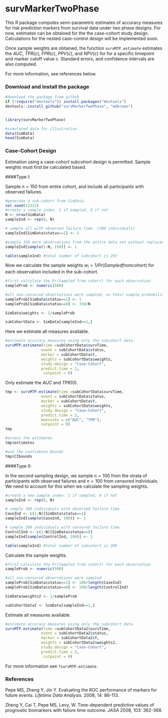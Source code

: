survMarkerTwoPhase
=============================================

This R package computes semi-parametric estimates of accuracy measures for risk prediction markers from survival data under two phase designs. For now, estimates can be obtained for the the case-cohort study design. Calculations for the nested case-control design will be implemented soon.

Once sample weights are obtained, the function `survMTP.estimate` estimates the $AUC$, $TPR(c)$, $FPR(c)$, $PPV(c)$, and $NPV(c)$ for for a specific timepoint and marker cutoff value c. Standard errors, and confidence intervals are also computed. 

For more information, see references below. 


### Download and install the package


```r
#download the package from github
if (!require("devtools")) install.packages("devtools")
devtools::install_github("survMarkerTwoPhase", "mdbrown")


library(survMarkerTwoPhase)

#simulated data for illustration
data(SimData)
head(SimData)
```



### Case-Cohort Design

Estimation using a case-cohort subcohort design is permitted. Sample weights must first be calculated based.

####Type I: 
 
Sample $n=150$ from entire cohort, and include all participants with observed failures. 

```r
#generate a sub-cohort from SimData
set.seed(12321)
#create a sample index. 1 if sampled, 0 if not
N <- nrow(SimData)
sampleInd <- rep(0, N)

# sample all with observed failure time. (200 individuals)
sampleInd[SimData$status==1] <- 1

#sample 150 more observations from the entire data set without replacement
sampleInd[sample(1:N, 150)] <- 1

table(sampleInd) #total number of subcohort is 293 
```

Now we calculate the sample weights $w_i = 1/Pr(Sampled from cohort)$ for each observation included in the sub-cohort. 
```r

#first calculate the Pr(Sampled from cohort) for each observation
sampleProb <- numeric(500)

#all non-censored observations were sampled, so their sample probability is 1
sampleProb[SimData$status==1] <- 1 
sampleProb[SimData$status==0] <- 150/N

SimData$weights <- 1/sampleProb

subCohortData <- SimData[sampleInd==1,]
```

Here we estimate all measures available. 

```r
#estimate accuracy measures using only the subcohort data
survMTP.estimate(time =subCohortData$survTime, 
                event = subCohortData$status, 
                marker = subCohortData$Y,
                weights = subCohortData$weights,
                study.design = "Case-Cohort",
                predict.time = 2, 
                 cutpoint = 0)

```

Only estimate the $AUC$ and $TPR(0)$. 

```r
tmp <- survMTP.estimate(time =subCohortData$survTime, 
                event = subCohortData$status, 
                marker = subCohortData$Y,
                weights = subCohortData$weights,
                study.design = "Case-Cohort",
                predict.time = 2, 
                measures = c("AUC", "TPR"),
                cutpoint = 0)
tmp
```

```r
#access the estimates 
tmp$estimates

#and the confidence bounds
tmp$CIbounds
```

####Type II: 
 
In the second sampling design, we sample $n=100$ from the strata of participants with observed failures and $n=100$ from censored individuals. We need to account for this when we calculate the sampling weights. 

```r

#create a new sample index. 1 if sampled, 0 if not
sampleInd <- rep(0, N)

# sample 100 individuals with observed failure time. 
CaseInd <- c(1:N)[SimData$status==1] 
sampleInd[sample(CaseInd, 100)] <- 1

# sample 100 individuals with censored failure time. 
ControlInd <- c(1:N)[SimData$status==0] 
sampleInd[sample(ControlInd, 100)] <- 1

table(sampleInd) #total number of subcohort is 200 
```

Calculate the sample weights.

```r

#first calculate the Pr(Sampled from cohort) for each observation
sampleProb <- numeric(500)

#all non-censored observations were sampled
sampleProb[SimData$status==1] <- 100/length(CaseInd) 
sampleProb[SimData$status==0] <- 100/length(ControlInd)

SimData$weights2 <- 1/sampleProb

subCohortData2 <- SimData[sampleInd==1,]
```

Estimate all measures available. 

```r
#estimate accuracy measures using only the subcohort data
survMTP.estimate(time =subCohortData2$survTime, 
                event = subCohortData2$status, 
                marker = subCohortData2$Y,
                weights = subCohortData2$weights2,
                study.design = "Case-Cohort",
                predict.time = 2, 
                 cutpoint = 0)

```






For more information see `?survMTP.estimate`. 



### References
Pepe MS, Zheng Y, Jin Y. Evaluating the ROC performance of markers for future events. *Lifetime Data Analysis.* 2008, 14: 86-113.

Zheng Y, Cai T, Pepe MS, Levy, W. Time-dependent predictive values of prognostic biomarkers with failure time outcome. *JASA* 2008, 103: 362-368.














